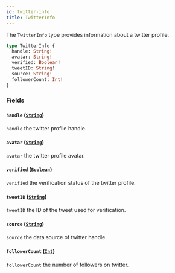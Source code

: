 ```yaml
---
id: twitter-info
title: TwitterInfo
---
```



The `TwitterInfo` type provides information about a twitter profile.

```graphql
type TwitterInfo {
  handle: String!
  avatar: String!
  verified: Boolean!
  tweetID: String!
  source: String!
  followerCount: Int!
}
```


### Fields

#### `handle` ([`String`](/cyberconnect/reference/scalars/string))

`handle` the twitter profile handle.


#### `avatar` ([`String`](/cyberconnect/reference/scalars/string))

`avatar` the twitter profile avatar.


#### `verified` ([`Boolean`](/cyberconnect/reference/scalars/boolean))

`verified` the verification status of the twitter profile.


#### `tweetID` ([`String`](/cyberconnect/reference/scalars/string))

`tweetID` the ID of the tweet used for verification.


#### `source` ([`String`](/cyberconnect/reference/scalars/string))

`source` the data source of twitter handle.


#### `followerCount` ([`Int`](/cyberconnect/reference/scalars/int))

`followerCount` the number of followers on twitter.





